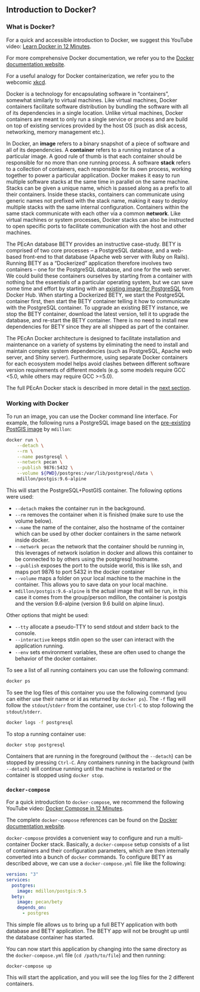 ## Introduction to Docker? {#docker-intro}

### What is Docker?

For a quick and accessible introduction to Docker, we suggest this YouTube video: [Learn Docker in 12 Minutes](https://www.youtube.com/watch?v=YFl2mCHdv24).

For more comprehensive Docker documentation, we refer you to the [Docker documentation website](https://docs.docker.com/).

For a useful analogy for Docker containerization, we refer you to the webcomic [xkcd](https://xkcd.com/1988/). 

Docker is a technology for encapsulating software in "containers", somewhat similarly to virtual machines.
Like virtual machines, Docker containers facilitate software distribution by bundling the software with all of its dependencies in a single location.
Unlike virtual machines, Docker containers are meant to only run a single service or process and are build on top of existing services provided by the host OS (such as disk access, networking, memory management etc.).

In Docker, an **image** refers to a binary snapshot of a piece of software and all of its dependencies.
A **container** refers to a running instance of a particular image.
A good rule of thumb is that each container should be responsible for no more than one running process.
A software **stack** refers to a collection of containers, each responsible for its own process, working together to power a particular application.
Docker makes it easy to run multiple software stacks at the same time in parallel on the same machine.
Stacks can be given a unique name, which is passed along as a prefix to all their containers.
Inside these stacks, containers can communicate using generic names not prefixed with the stack name, making it easy to deploy multiple stacks with the same internal configuration.
Containers within the same stack communicate with each other via a common **network**.
Like virtual machines or system processes, Docker stacks can also be instructed to open specific ports to facilitate communication with the host and other machines.

The PEcAn database BETY provides an instructive case-study.
BETY is comprised of two core processes -- a PostgreSQL database, and a web-based front-end to that database (Apache web server with Ruby on Rails).
Running BETY as a "Dockerized" application therefore involves two containers -- one for the PostgreSQL database, and one for the web server.
We could build these containers ourselves by starting from a container with nothing but the essentials of a particular operating system, but we can save some time and effort by starting with an [existing image for PostgreSQL](https://hub.docker.com/_/postgres/) from Docker Hub.
When starting a Dockerized BETY, we start the PostgreSQL container first, then start the BETY container telling it how to communicate with the PostgreSQL container.
To upgrade an existing BETY instance, we stop the BETY container, download the latest version, tell it to upgrade the database, and re-start the BETY container.
There is no need to install new dependencies for BETY since they are all shipped as part of the container.

The PEcAn Docker architecture is designed to facilitate installation and maintenance on a variety of systems by eliminating the need to install and maintain complex system dependencies (such as PostgreSQL, Apache web server, and Shiny server).
Furthermore, using separate Docker containers for each ecosystem model helps avoid clashes between different software version requirements of different models (e.g. some models require GCC <5.0, while others may require GCC >=5.0).

The full PEcAn Docker stack is described in more detail in the [next section](#pecan-docker).

### Working with Docker

To run an image, you can use the Docker command line interface.
For example, the following runs a PostgreSQL image based on the [pre-existing PostGIS image](https://hub.docker.com/r/mdillon/postgis/) by `mdillon`:

```bash
docker run \
	--detach \
	--rm \
	--name postgresql \
	--network pecan \
	--publish 9876:5432 \
	--volume ${PWD}/postgres:/var/lib/postgresql/data \
	mdillon/postgis:9.6-alpine
```

This will start the PostgreSQL+PostGIS container.
The following options were used:

- `--detach` makes the container run in the background. 
- `--rm` removes the container when it is finished (make sure to use the volume below).
- `--name` the name of the container, also the hostname of the container which can be used by other docker containers in the same network inside docker.
- `--network pecan` the network that the container should be running in, this leverages of network isolation in docker and allows this container to be connected to by others using the postgresql hostname.
- `--publish` exposes the port to the outside world, this is like ssh, and maps port 9876 to port 5432 in the docker container
- `--volume` maps a folder on your local machine to the machine in the container. This allows you to save data on your local machine. 
- `mdillon/postgis:9.6-alpine` is the actual image that will be run, in this case it comes from the group/person mdillon, the container is postgis and the version 9.6-alpine (version 9.6 build on alpine linux).

Other options that might be used:

- `--tty` allocate a pseudo-TTY to send stdout and stderr back to the console.
- `--interactive` keeps stdin open so the user can interact with the application running.
- `--env` sets environment variables, these are often used to change the behavior of the docker container.

To see a list of all running containers you can use the following command:

```bash
docker ps
```

To see the log files of this container you use the following command (you can either use their name or id as returned by `docker ps`). The `-f` flag will follow the `stdout`/`stderr` from the container, use `Ctrl-C` to stop following the `stdout`/`stderr`.

```bash
docker logs -f postgresql
```

To stop a running container use:

```
docker stop postgresql
```

Containers that are running in the foreground (without the `--detach`) can be stopped by pressing `Ctrl-C`. Any containers running in the background (with `--detach`) will continue running until the machine is restarted or the container is stopped using `docker stop`.

### `docker-compose`

For a quick introduction to `docker-compose`, we recommend the following YouTube video: [Docker Compose in 12 Minutes](https://www.youtube.com/watch?v=Qw9zlE3t8Ko).

The complete `docker-compose` references can be found on the [Docker documentation website](https://docs.docker.com/compose/).

`docker-compose` provides a convenient way to configure and run a multi-container Docker stack.
Basically, a `docker-compose` setup consists of a list of containers and their configuration parameters, which are then internally converted into a bunch of `docker` commands.
To configure BETY as described above, we can use a `docker-compose.yml` file like the following:

```yaml
version: "3"
services:
  postgres:
    image: mdillon/postgis:9.5
  bety:
    image: pecan/bety
    depends_on:
      - postgres
```

This simple file allows us to bring up a full BETY application with both database and BETY application. The BETY app will not be brought up until the database container has started.

You can now start this application by changing into the same directory as the `docker-compose.yml` file (`cd /path/to/file`) and then running:

```
docker-compose up
```

This will start the application, and you will see the log files for the 2 different containers.
